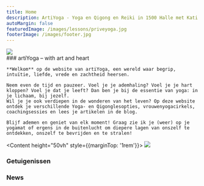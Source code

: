 ```yaml
---
title: Home
description: ArtiYoga - Yoga en Qigong en Reiki in 1500 Halle met Kati Baroni
autoMargin: false
featuredImage: /images/lessons/priveyoga.jpg
footerImage: /images/footer.jpg
---
```

<Section autoMargin={false}>
  <Content fullwidth height="50vh" >  
    <Image src="/images/lessons/priveyoga.jpg" noContainer />
  </Content>
</Section>

<Section autoMargin={false}>
  <Content autoMargin>
    ### artiYoga – with art and heart
    
    **Welkom** op de website van artiYoga, een wereld waar begrip, intuïtie, liefde, vrede en zachtheid heersen. 

    Neem even de tijd en pauzeer. Voel je je ademhaling? Voel je je hart kloppen? Voel je dat je leeft? Dan ben je bij de essentie van yoga: in je lichaam, bij jezelf.  
    Wil je je ook verdiepen in de wonderen van het leven? Op deze website ontdek je verschillende Yoga- en Qigonglesopties, vrouwenyogacirkels, coachingsessies en lees je artikelen in de blog. 
    
    Blijf ademen en geniet van elk moment! Graag zie ik je (weer) op je yogamat of ergens in de buitenlucht om diepere lagen van onszelf te ontdekken, onszelf te bevrijden en te stralen!

  </Content>

  <Content height="50vh" style={{marginTop: '1rem'}}>
    <Image src="/images/yogastyles/hathayoga2.jpg" noContainer />
  </Content>
 
</Section>



<Section>  
  

  <Content fullwidth>
     <h3>Getuigenissen</h3>       
     <Carousel ContentWithBackgroundImageName="" folderNameWithMdxFiles="business-and-private-testimonial"/>   
  </Content>


  <Content >
    <h3>News</h3>
    <NewsIndex daysToConsiderNewsOutdated={7} />

  </Content>
</Section>